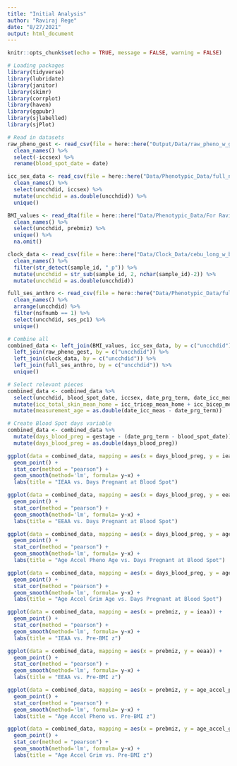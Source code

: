 ```yaml
---
title: "Initial Analysis"
author: "Raviraj Rege"
date: "8/27/2021"
output: html_document
---
```


```r
knitr::opts_chunk$set(echo = TRUE, message = FALSE, warning = FALSE)
```


```r
# Loading packages
library(tidyverse)
library(lubridate)
library(janitor)
library(skimr)
library(corrplot)
library(haven)
library(ggpubr)
library(sjlabelled)
library(sjPlot)

# Read in datasets
raw_pheno_gest <- read_csv(file = here::here("Output/Data/raw_pheno_w_ga.csv")) %>%
  clean_names() %>%
  select(-iccsex) %>%
  rename(blood_spot_date = date)

icc_sex_data <- read_csv(file = here::here("Data/Phenotypic_Data/full_nsf_w_covariates.csv")) %>%
  clean_names() %>%
  select(uncchdid, iccsex) %>%
  mutate(uncchdid = as.double(uncchdid)) %>%
  unique()

BMI_values <- read_dta(file = here::here("Data/Phenotypic_Data/For Ravi - pre BMI.dta")) %>%
  clean_names() %>%
  select(uncchdid, prebmiz) %>%
  unique() %>%
  na.omit()

clock_data <- read_csv(file = here::here("Data/Clock_Data/cebu_long_w_baddetP_kept_in.output.csv")) %>%
  clean_names() %>%
  filter(str_detect(sample_id, "_p")) %>%
  mutate(uncchdid = str_sub(sample_id, 2, nchar(sample_id)-2)) %>%
  mutate(uncchdid = as.double(uncchdid))

full_ses_anthro <- read_csv(file = here::here("Data/Phenotypic_Data/full_ses_anthro.csv")) %>%
  clean_names() %>%
  arrange(uncchdid) %>%
  filter(nsfnumb == 1) %>%
  select(uncchdid, ses_pc1) %>%
  unique()

# Combine all
combined_data <- left_join(BMI_values, icc_sex_data, by = c("uncchdid")) %>%
  left_join(raw_pheno_gest, by = c("uncchdid")) %>%
  left_join(clock_data, by = c("uncchdid")) %>%
  left_join(full_ses_anthro, by = c("uncchdid")) %>%
  unique()

# Select relevant pieces
combined_data <- combined_data %>%
  select(uncchdid, blood_spot_date, iccsex, date_prg_term, date_icc_meas, icc_length_home, icc_weight_home, icc_armcircm_home, icc_abdom_mean_home, icc_tricep_mean_home, icc_bicep_mean_home, icc_subscap_mean_home, icc_supra_mean_home, icc_calf_mean_home, icc_thigh_mean_home, icc_headcirc_mean_home, gestage, prebmiz, dn_am_age, age_acceleration_diff, age_acceleration_residual, age, dn_am_age_hannum, bio_age4ha_static, dn_am_pheno_age, dn_am_age_skin_blood_clock, dn_am_adm, dn_am_b2m, dn_am_cystatin_c, dn_am_gdf15, dn_am_leptin, dn_am_packyrs, dn_am_pai1, dn_am_timp1, dn_am_grim_age, dn_am_tl, dn_am_age_hannum_adj_age, bio_age4ha_static_adj_age, dn_am_pheno_age_adj_age, dn_am_age_skin_blood_clock_adj_age, dn_am_adm_adj_age, dn_am_b2m_adj_age, dn_am_cystatin_c_adj_age, dn_am_gdf15adj_age, dn_am_leptin_adj_age, dn_am_packyrs_adj_age, dn_am_pai1adj_age, dn_am_timp1adj_age, dn_am_grim_age_adj_age, dn_am_tl_adj_age, ieaa, eeaa, ieaa_hannum, age_acceleration_residual_hannum, age_accel_pheno, age_accel_grim, ses_pc1) %>%
  mutate(icc_total_skin_mean_home = icc_tricep_mean_home + icc_bicep_mean_home + icc_subscap_mean_home + icc_supra_mean_home + icc_calf_mean_home + icc_thigh_mean_home) %>%
  mutate(measurement_age = as.double(date_icc_meas - date_prg_term))

# Create Blood Spot days variable
combined_data <- combined_data %>%
  mutate(days_blood_preg = gestage - (date_prg_term - blood_spot_date)) %>%
  mutate(days_blood_preg = as.double(days_blood_preg))
```


```r
ggplot(data = combined_data, mapping = aes(x = days_blood_preg, y = ieaa)) +
  geom_point() +
  stat_cor(method = "pearson") +
  geom_smooth(method='lm', formula= y~x) +
  labs(title = "IEAA vs. Days Pregnant at Blood Spot")

ggplot(data = combined_data, mapping = aes(x = days_blood_preg, y = eeaa)) +
  geom_point() +
  stat_cor(method = "pearson") +
  geom_smooth(method='lm', formula= y~x) +
  labs(title = "EEAA vs. Days Pregnant at Blood Spot")

ggplot(data = combined_data, mapping = aes(x = days_blood_preg, y = age_accel_pheno)) +
  geom_point() +
  stat_cor(method = "pearson") +
  geom_smooth(method='lm', formula= y~x) +
  labs(title = "Age Accel Pheno Age vs. Days Pregnant at Blood Spot")

ggplot(data = combined_data, mapping = aes(x = days_blood_preg, y = age_accel_grim)) +
  geom_point() +
  stat_cor(method = "pearson") +
  geom_smooth(method='lm', formula= y~x) +
  labs(title = "Age Accel Grim Age vs. Days Pregnant at Blood Spot")
```


```r
ggplot(data = combined_data, mapping = aes(x = prebmiz, y = ieaa)) +
  geom_point() +
  stat_cor(method = "pearson") +
  geom_smooth(method='lm', formula= y~x) +
  labs(title = "IEAA vs. Pre-BMI z")

ggplot(data = combined_data, mapping = aes(x = prebmiz, y = eeaa)) +
  geom_point() +
  stat_cor(method = "pearson") +
  geom_smooth(method='lm', formula= y~x) +
  labs(title = "EEAA vs. Pre-BMI z")

ggplot(data = combined_data, mapping = aes(x = prebmiz, y = age_accel_pheno)) +
  geom_point() +
  stat_cor(method = "pearson") +
  geom_smooth(method='lm', formula= y~x) +
  labs(title = "Age Accel Pheno vs. Pre-BMI z")

ggplot(data = combined_data, mapping = aes(x = prebmiz, y = age_accel_grim)) +
  geom_point() +
  stat_cor(method = "pearson") +
  geom_smooth(method='lm', formula= y~x) +
  labs(title = "Age Accel Grim vs. Pre-BMI z")
```


